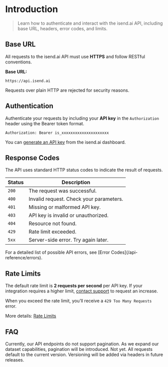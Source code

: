 # Introduction

> Learn how to authenticate and interact with the isend.ai API, including base URL, headers, error codes, and limits.

## Base URL

All requests to the isend.ai API must use **HTTPS** and follow RESTful conventions.

**Base URL:**

```
https://api.isend.ai
```

Requests over plain HTTP are rejected for security reasons.

## Authentication

Authenticate your requests by including your **API key** in the `Authorization` header using the Bearer token format.

```
Authorization: Bearer is_xxxxxxxxxxxxxxxxxxxxx
```

You can [generate an API key](/settings/api-keys) from the isend.ai dashboard.

## Response Codes

The API uses standard HTTP status codes to indicate the result of requests.

| Status | Description                             |
|--------|-----------------------------------------|
| `200`  | The request was successful.             |
| `400`  | Invalid request. Check your parameters. |
| `401`  | Missing or malformed API key.           |
| `403`  | API key is invalid or unauthorized.     |
| `404`  | Resource not found.                     |
| `429`  | Rate limit exceeded.                    |
| `5xx`  | Server-side error. Try again later.     |

<Info>
  For a detailed list of possible API errors, see [Error Codes](/api-reference/errors).
</Info>

## Rate Limits

The default rate limit is **2 requests per second** per API key. If your integration requires a higher limit, [contact support](/support) to request an increase.

When you exceed the rate limit, you’ll receive a `429 Too Many Requests` error.

More details: [Rate Limits](/api-reference/rate-limit)

## FAQ

<AccordionGroup>
  <Accordion title="How does pagination work with the API?">
    Currently, our API endpoints do not support pagination. As we expand our dataset capabilities, pagination will be introduced.
  </Accordion>

  <Accordion title="Is the API versioned?">
    Not yet. All requests default to the current version. Versioning will be added via headers in future releases.
  </Accordion>
</AccordionGroup>
